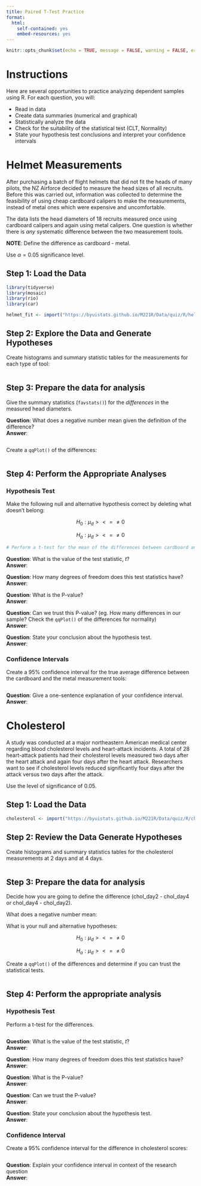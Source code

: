 ```yaml
---
title: Paired T-Test Practice
format:
  html:
    self-contained: yes
    embed-resources: yes
---
```

```r
knitr::opts_chunk$set(echo = TRUE, message = FALSE, warning = FALSE, error = TRUE)
```


# Instructions

Here are several opportunities to practice analyzing dependent samples using R.  For each question, you will:

- Read in data
- Create data summaries (numerical and graphical)
- Statistically analyze the data
- Check for the suitability of the statistical test (CLT, Normality)
- State your hypothesis test conclusions and interpret your confidence intervals


# Helmet Measurements

After purchasing a batch of flight helmets that did not fit the heads of many pilots, the NZ Airforce decided to measure the head sizes of all recruits. Before this was carried out, information was collected to determine the feasibility of using cheap cardboard calipers to make the measurements, instead of metal ones which were expensive and uncomfortable. 

The data lists the head diameters of 18 recruits measured once using cardboard calipers and again using metal calipers. One question is whether there is *any* systematic difference between the two measurement tools.

__NOTE__:  Define the difference as cardboard - metal. 

Use $\alpha = 0.05$ significance level.

## Step 1: Load the Data


```r
library(tidyverse)
library(mosaic)
library(rio)
library(car)

helmet_fit <- import("https://byuistats.github.io/M221R/Data/quiz/R/helmet_fit.csv")

```

## Step 2: Explore the Data and Generate Hypotheses

Create histograms and summary statistic tables for the measurements for each type of tool:

```r

```


## Step 3: Prepare the data for analysis

Give the summary statistics (`favstats()`) for the *differences* in the measured head diameters.  

__Question__: What does a negative number mean given the definition of the difference?  
__Answer__:  

```r


```

Create a `qqPlot()` of the differences:

```r


```



## Step 4: Perform the Appropriate Analyses

### Hypothesis Test

Make the following null and alternative hypothesis correct by deleting what doesn't belong: 

$$H_0: \mu_d  > < = \ne 0$$

$$ H_a: \mu_d > < = \ne 0$$

```r
# Perform a t-test for the mean of the differences between cardboard and caliper data


```

__Question__:  What is the value of the test statistic, $t$?  
__Answer__:  

__Question__:  How many degrees of freedom does this test statistics have?  
__Answer__:  

__Question__:  What is the P-value?  
__Answer__:  

__Question__:  Can we trust this P-value? (eg. How many differences in our sample? Check the `qqPlot()` of the differences for normality)  
__Answer__:  


__Question__:  State your conclusion about the hypothesis test.  
__Answer__:  



### Confidence Intervals

Create a 95% confidence interval for the true average difference between the cardboard and the metal measurement tools:

```r

```


__Question__:  Give a one-sentence explanation of your confidence interval.  
__Answer__:  


# Cholesterol

A study was conducted at a major northeastern American medical center regarding blood cholesterol levels and heart-attack incidents. A total of 28 heart-attack patients had their cholesterol levels measured two days after the heart attack and again four days after the heart attack.  Researchers want to see if cholesterol levels reduced significantly four days after the attack versus two days after the attack.  

Use the level of significance of 0.05.


## Step 1:  Load the Data

```r

cholesterol <- import("https://byuistats.github.io/M221R/Data/quiz/R/cholesterol.csv")

```

## Step 2:  Review the Data Generate Hypotheses

Create histograms and summary statistics tables for the cholesterol measurements at 2 days and at 4 days.  


```r

```

## Step 3:  Prepare the data for analysis

Decide how you are going to define the difference (chol_day2 - chol_day4 or chol_day4 - chol_day2).

What does a negative number mean:  

What is your null and alternative hypotheses:  

$$H_0: \mu_d  > < = \ne 0$$


$$ H_a: \mu_d > < = \ne 0$$

Create a `qqPlot()` of the differences and determine if you can trust the statistical tests.

```r

```


## Step 4:  Perform the appropriate analysis


### Hypothesis Test

Perform a t-test for the differences.

```r

```

__Question__:  What is the value of the test statistic, $t$?  
__Answer__:  

__Question__:  How many degrees of freedom does this test statistics have?  
__Answer__:  

__Question__:  What is the P-value?  
__Answer__:  

__Question__:  Can we trust the P-value?  
__Answer__:  

__Question__:  State your conclusion about the hypothesis test.  
__Answer__:  



### Confidence Interval

Create a 95% confidence interval for the difference in cholesterol scores:

```r

```


__Question__:  Explain your confidence interval in context of the research question  
__Answer__:  



